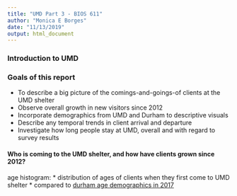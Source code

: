 ```yaml
---
title: "UMD Part 3 - BIOS 611"
author: "Monica E Borges"
date: "11/13/2019"
output: html_document
---
```


### Introduction to UMD


### Goals of this report
* To describe a big picture of the comings-and-goings-of clients at the UMD shelter
* Observe overall growth in new visitors since 2012
* Incorporate demographics from UMD and Durham to descriptive visuals
* Describe any temporal trends in client arrival and departure
* Investigate how long people stay at UMD, overall and with regard to survey results

#### Who is coming to the UMD shelter, and how have clients grown since 2012?
age histogram: 
* distribution of ages of clients when they first come to UMD shelter
* compared to [durham age demographics in 2017](http://worldpopulationreview.com/us-cities/durham-population/)












